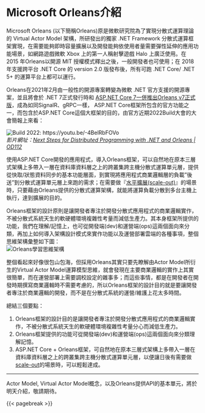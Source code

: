 # Microsoft Orleans介紹

Microsoft Orleans (以下簡稱Orleans)原是微軟研究院為了實現分散式運算理論的 Virtual Actor Model 架構，所研發出的獨家 .NET Framework 分散式運算框架實現，在需要能夠即時容量擴展以及開發能夠依使用者量需要彈性延伸的應用功能場景，如網路遊戲微軟 Xbox 上的第一人稱射擊遊戲 Halo 上廣泛使用。在 2015 年Orleans以開源 MIT 授權模式釋出之後，一般開發者也可使用；在 2018 年支援跨平台 .NET Core 的 version 2.0 版發布後，所有可跑 .NET Core/ .NET 5+ 的運算平台上都可以運行。

Orleans在2021年2月由一般性的開源專案轉變為微軟 .NET 官方支援的開源專案，並且將會於 .NET 7正式發行時和 [ASP.NET Core 7一併推出Orleans v7正式版](https://devblogs.microsoft.com/dotnet/asp-net-core-updates-in-net-7-preview-1/)，成為如同SignalR、gRPC一樣， ASP.NET Core框架所包含的官方功能之一，而包含於ASP.NET Core這個大框架的目的，由官方近期2022Build大會的大會簡報上來看：

![Build 2022: https://youtu.be/-4BelRbFOVo](orleans-aspnetcore.png)  
*影片網址：[Next Steps for Distributed Programming with .NET and Orleans | OD112](https://youtu.be/-4BelRbFOVo)*

使用ASP.NET Core開發的應用程式，導入Orleans框架，可以自然地在原本三層式架構上多帶入一層在資料庫資料層之上的跨叢集跨主機分散式運算單元層，提供從快取/狀態資料同步的基本功能層面，到實現將應用程式商業邏輯層的負載"後送"到分散式運算單元層上來跑的需求；在需要做『[水平擴展(scale-out)](https://docs.microsoft.com/en-us/azure/architecture/guide/design-principles/scale-out)』的場景時，只要藉由Orleans提供的分散式運算架構，就能將運算負載分散到多台主機上執行，達到擴展的目的。

Orleans框架的設計原則是讓開發者專注於開發分散式應用程式的商業邏輯實作，不被分散式系統天生的軟硬體環境複雜性考量而減低生產力。其本身框架所提供的功能，我們在理解/記憶上，也可從開發端(dev)和運營端(ops)這兩個面向來分類，再加上如何導入架構設計模式來實作功能以及運營部署雲端的各種事項，整個思維架構彙整如下圖：  
![Orleans學習思維架構](toc.png)

整個看起來好像很包山包海，但採用Orleans其實只要先瞭解由Actor Model所衍生的Virtual Actor Model運算模型思維，就會發現在主要商業邏輯的實作上其實很簡單，而在運營部署上需要調校設定的雜事多；而這些事情，都是在開發者在開發時期撰寫商業邏輯時不需要考慮的，所以Orleans框架的設計目的就是要讓開發者專注於商業邏輯的開發，而不是在分散式系統的運營/維護上花太多時間。

總結三個要點：

1. Orleans框架的設計目的是讓開發者專注於開發分散式應用程式的商業邏輯實作，不被分散式系統天生的軟硬體環境複雜性考量分心而減低生產力。
2. Orleans框架提供的功能可從開發端(dev)和運營端(ops)這兩個面向來分類理解記憶。
3. ASP.NET Core + Orleans框架，可自然地在原本三層式架構上多帶入一層在資料庫資料層之上的跨叢集跨主機分散式運算單元層，以便讓日後有需要做[scale-out](https://docs.microsoft.com/en-us/azure/architecture/guide/design-principles/scale-out)的場景時，可以輕鬆達成。

---

Actor Model, Virtual Actor Model概念，以及Orleans提供API的基本單元，將於明天介紹，敬請期待。

{{< pagebreak >}}
